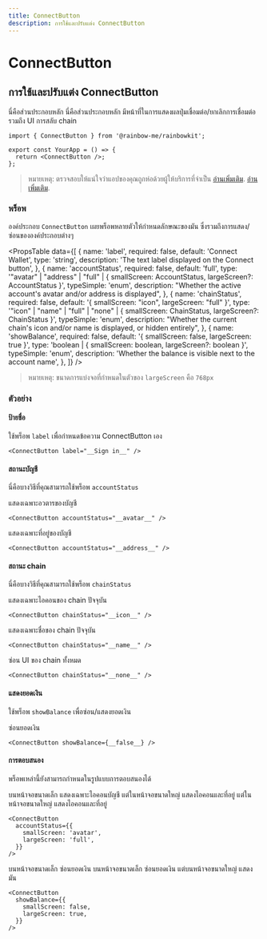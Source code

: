 ```yaml
---
title: ConnectButton
description: การใช้และปรับแต่ง ConnectButton
---
```


# ConnectButton

## การใช้และปรับแต่ง ConnectButton

นี่คือส่วนประกอบหลัก นี่คือส่วนประกอบหลัก มีหน้าที่ในการแสดงผลปุ่มเชื่อมต่อ/ยกเลิกการเชื่อมต่อ รวมถึง UI การสลับ chain

```tsx
import { ConnectButton } from '@rainbow-me/rainbowkit';

export const YourApp = () => {
  return <ConnectButton />;
};
```

> หมายเหตุ: ตรวจสอบให้แน่ใจว่าแอปของคุณถูกห่อด้วยผู้ให้บริการที่จำเป็น [อ่านเพิ่มเติม](/docs/installation#wrap-providers). [อ่านเพิ่มเติม](/docs/installation#wrap-providers).

### พร็อพ

องค์ประกอบ `ConnectButton` เผยพร็อพหลายตัวให้กำหนดลักษณะของมัน ซึ่งรวมถึงการแสดง/ซ่อนขององค์ประกอบต่างๆ

<PropsTable
  data={[
    {
      name: 'label',
      required: false,
      default: 'Connect Wallet',
      type: 'string',
      description: 'The text label displayed on the Connect button',
    },
    {
      name: 'accountStatus',
      required: false,
      default: 'full',
      type: '"avatar" | "address" | "full" | { smallScreen: AccountStatus, largeScreen?: AccountStatus }',
      typeSimple: 'enum',
      description:
        "Whether the active account's avatar and/or address is displayed",
    },
    {
      name: 'chainStatus',
      required: false,
      default: '{ smallScreen: "icon", largeScreen: "full" }',
      type: '"icon" | "name" | "full" | "none" | { smallScreen: ChainStatus, largeScreen?: ChainStatus }',
      typeSimple: 'enum',
      description:
        "Whether the current chain's icon and/or name is displayed, or hidden entirely",
    },
    {
      name: 'showBalance',
      required: false,
      default: '{ smallScreen: false, largeScreen: true }',
      type: 'boolean | { smallScreen: boolean, largeScreen?: boolean }',
      typeSimple: 'enum',
      description:
        'Whether the balance is visible next to the account name',
    },
  ]}
/>

> หมายเหตุ: ขนาดการแบ่งจอที่กำหนดในตัวของ `largeScreen` คือ `768px`

### ตัวอย่าง

#### ป้ายชื่อ

ใช้พร็อพ `label` เพื่อกำหนดข้อความ ConnectButton เอง

```tsx
<ConnectButton label="__Sign in__" />
```

#### สถานะบัญชี

นี่คือบางวิธีที่คุณสามารถใช้พร็อพ `accountStatus`

แสดงเฉพาะอวตารของบัญชี

```tsx
<ConnectButton accountStatus="__avatar__" />
```

แสดงเฉพาะที่อยู่ของบัญชี

```tsx
<ConnectButton accountStatus="__address__" />
```

#### สถานะ chain

นี่คือบางวิธีที่คุณสามารถใช้พร็อพ `chainStatus`

แสดงเฉพาะไอคอนของ chain ปัจจุบัน

```tsx
<ConnectButton chainStatus="__icon__" />
```

แสดงเฉพาะชื่อของ chain ปัจจุบัน

```tsx
<ConnectButton chainStatus="__name__" />
```

ซ่อน UI ของ chain ทั้งหมด

```tsx
<ConnectButton chainStatus="__none__" />
```

#### แสดงยอดเงิน

ใช้พร็อพ `showBalance` เพื่อซ่อน/แสดงยอดเงิน

ซ่อนยอดเงิน

```tsx
<ConnectButton showBalance={__false__} />
```

#### การตอบสนอง

พร็อพเหล่านี้ยังสามารถกำหนดในรูปแบบการตอบสนองได้

บนหน้าจอขนาดเล็ก แสดงเฉพาะไอคอนบัญชี แต่ในหน้าจอขนาดใหญ่ แสดงไอคอนและที่อยู่ แต่ในหน้าจอขนาดใหญ่ แสดงไอคอนและที่อยู่

```tsx
<ConnectButton
  accountStatus={{
    smallScreen: 'avatar',
    largeScreen: 'full',
  }}
/>
```

บนหน้าจอขนาดเล็ก ซ่อนยอดเงิน บนหน้าจอขนาดเล็ก ซ่อนยอดเงิน แต่บนหน้าจอขนาดใหญ่ แสดงมัน

```tsx
<ConnectButton
  showBalance={{
    smallScreen: false,
    largeScreen: true,
  }}
/>
```
